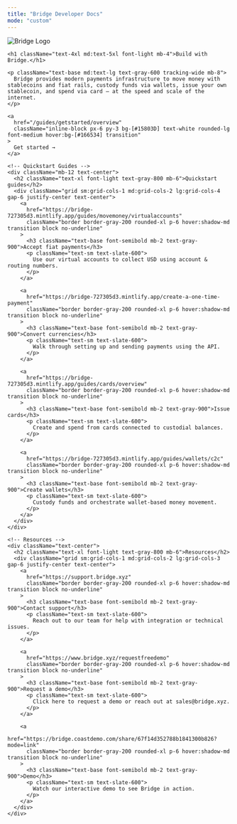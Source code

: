 ```yaml
---
title: "Bridge Developer Docs"
mode: "custom"
---
```


<div className="bg-gradient-to-b from-[#d4f2ef] via-[#f7fafc] to-white text-center text-gray-900">
  <div className="max-w-4xl mx-auto px-6 pt-6 pb-4">
    <img
      src="/logo/bridge_logo.png"
      alt="Bridge Logo"
      className="h-10 mb-6 select-none pointer-events-none mx-auto"
      draggable="false"
    />

    <h1 className="text-4xl md:text-5xl font-light mb-4">Build with Bridge.</h1>

    <p className="text-base md:text-lg text-gray-600 tracking-wide mb-8">
      Bridge provides modern payments infrastructure to move money with stablecoins and fiat rails, custody funds via wallets, issue your own stablecoin, and spend via card — at the speed and scale of the internet.
    </p>

    <a
      href="/guides/getstarted/overview"
      className="inline-block px-6 py-3 bg-[#15803D] text-white rounded-lg font-medium hover:bg-[#166534] transition"
    >
      Get started →
    </a>
  </div>
</div>

<div className="bg-white pt-12 pb-16">
  <div className="max-w-6xl mx-auto px-6">

    <!-- Quickstart Guides -->
    <div className="mb-12 text-center">
      <h2 className="text-xl font-light text-gray-800 mb-6">Quickstart guides</h2>
      <div className="grid sm:grid-cols-1 md:grid-cols-2 lg:grid-cols-4 gap-6 justify-center text-center">
        <a
          href="https://bridge-727305d3.mintlify.app/guides/movemoney/virtualaccounts"
          className="border border-gray-200 rounded-xl p-6 hover:shadow-md transition block no-underline"
        >
          <h3 className="text-base font-semibold mb-2 text-gray-900">Accept fiat payments</h3>
          <p className="text-sm text-slate-600">
            Use our virtual accounts to collect USD using account & routing numbers.
          </p>
        </a>

        <a
          href="https://bridge-727305d3.mintlify.app/create-a-one-time-payment"
          className="border border-gray-200 rounded-xl p-6 hover:shadow-md transition block no-underline"
        >
          <h3 className="text-base font-semibold mb-2 text-gray-900">Convert currencies</h3>
          <p className="text-sm text-slate-600">
            Walk through setting up and sending payments using the API.
          </p>
        </a>

        <a
          href="https://bridge-727305d3.mintlify.app/guides/cards/overview"
          className="border border-gray-200 rounded-xl p-6 hover:shadow-md transition block no-underline"
        >
          <h3 className="text-base font-semibold mb-2 text-gray-900">Issue cards</h3>
          <p className="text-sm text-slate-600">
            Create and spend from cards connected to custodial balances.
          </p>
        </a>

        <a
          href="https://bridge-727305d3.mintlify.app/guides/wallets/c2c"
          className="border border-gray-200 rounded-xl p-6 hover:shadow-md transition block no-underline"
        >
          <h3 className="text-base font-semibold mb-2 text-gray-900">Create wallets</h3>
          <p className="text-sm text-slate-600">
            Custody funds and orchestrate wallet-based money movement.
          </p>
        </a>
      </div>
    </div>

    <!-- Resources -->
    <div className="text-center">
      <h2 className="text-xl font-light text-gray-800 mb-6">Resources</h2>
      <div className="grid sm:grid-cols-1 md:grid-cols-2 lg:grid-cols-3 gap-6 justify-center text-center">
        <a
          href="https://support.bridge.xyz"
          className="border border-gray-200 rounded-xl p-6 hover:shadow-md transition block no-underline"
        >
          <h3 className="text-base font-semibold mb-2 text-gray-900">Contact support</h3>
          <p className="text-sm text-slate-600">
            Reach out to our team for help with integration or technical issues.
          </p>
        </a>

        <a
          href="https://www.bridge.xyz/requestfreedemo"
          className="border border-gray-200 rounded-xl p-6 hover:shadow-md transition block no-underline"
        >
          <h3 className="text-base font-semibold mb-2 text-gray-900">Request a demo</h3>
          <p className="text-sm text-slate-600">
            Click here to request a demo or reach out at sales@bridge.xyz.
          </p>
        </a>

        <a
          href="https://bridge.coastdemo.com/share/67f14d352788b1841300b826?mode=link"
          className="border border-gray-200 rounded-xl p-6 hover:shadow-md transition block no-underline"
        >
          <h3 className="text-base font-semibold mb-2 text-gray-900">Demo</h3>
          <p className="text-sm text-slate-600">
            Watch our interactive demo to see Bridge in action.
          </p>
        </a>
      </div>
    </div>

  </div>
</div>